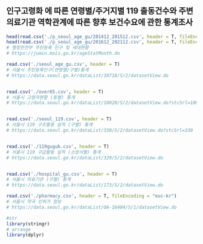 # 

## 인구고령화 에 따른 연령별/주거지별 119 출동건수와 주변 의료기관 역학관계에 따른 향후 보건수요에 관한 통계조사

```r

head(read.csv('./p_seoul_age_gu/201412_201512.csv', header = T, fileEncoding = "euc-kr"))
head(read.csv('./p_seoul_age_gu/201612_202112.csv', header = T, fileEncoding = "euc-kr"))
# 행정안전부 주민등록 인구 및 세대현황
# https://jumin.mois.go.kr/ageStatMonth.do

read.csv('./seoul_age_gu.csv', header = T)
# 서울시 주민등록인구(연령별/구별)통계
# https://data.seoul.go.kr/dataList/10718/S/2/datasetView.do


read.csv('./over65.csv', header = T)
# 서울시 고령자현황 (동별) 통계
# https://data.seoul.go.kr/dataList/10020/S/2/datasetView.do?stcSrl=10020


read.csv('./seoul_119.csv', header = T)
# 서울시 119 구조활동 실적 (구별) 통계
# https://data.seoul.go.kr/dataList/330/S/2/datasetView.do?stcSrl=330


read.csv('./119gugub.csv', header = T)
# 서울시 119 구급활동 실적 (소방서별) 통계
# https://data.seoul.go.kr/dataList/329/S/2/datasetView.do


read.csv('./hospital_gu.csv', header = T)
# 서울시 의료기관 (구별) 통계
# https://data.seoul.go.kr/dataList/173/S/2/datasetView.do

read.csv('./pharmacy.csv', header = T, fileEncoding = "euc-kr")
# 서울시 약국 인허가 정보
# https://data.seoul.go.kr/dataList/OA-16484/S/1/datasetView.do
```

```r
#str
library(stringr)
# arrange
library(dplyr)
```
